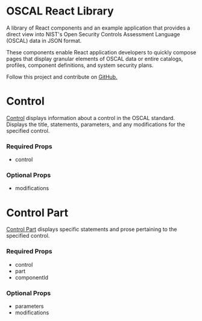 
<Meta title="Getting Started/Docs" />

# OSCAL React Library

A library of React components and an example application that provides a direct view
into NIST's Open Security Controls Assessment Language (OSCAL) data in JSON format.

These components enable React application developers to quickly compose pages that
display granular elements of OSCAL data or entire catalogs, profiles, component definitions,
and system security plans.

Follow this project and contribute on [GitHub.](https://github.com/EasyDynamics/oscal-react-library)

# Control

[Control](?path=/story/control-display--adds-modifications) displays information about a control in the OSCAL standard.
Displays the title, statements, parameters, and any modifications for the specified control.

### Required Props

- control

### Optional Props

- modifications

# Control Part

[Control Part](?path=/story/control-part--parameter-constraints) displays specific statements and prose
pertaining to the specified control.

### Required Props

- control
- part
- componentId

### Optional Props

- parameters
- modifications
